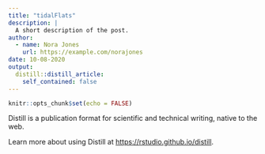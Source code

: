 ```yaml
---
title: "tidalFlats"
description: |
  A short description of the post.
author:
  - name: Nora Jones
    url: https://example.com/norajones
date: 10-08-2020
output:
  distill::distill_article:
    self_contained: false
---
```


```r
knitr::opts_chunk$set(echo = FALSE)
```

Distill is a publication format for scientific and technical writing, native to the web.

Learn more about using Distill at <https://rstudio.github.io/distill>.

